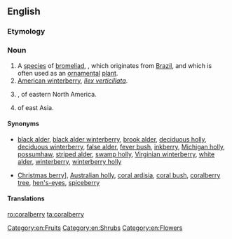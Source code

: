 ==English==
{{wikipedia}}
{{wikispecies|Symphoricarpos orbiculatus}}

===Etymology===
{{compound|coral|berry}}

===Noun===
{{en-noun|~|coralberries}}

# A [[species]] of [[bromeliad]], {{taxlink|Aechme fulgens|species}}, which originates from [[Brazil]], and which is often used as an [[ornamental]] [[plant]].
# [[American winterberry]], ''[[Ilex verticillata]]''.
# {{taxlink|Symphoricarpos orbiculatus|species}}, of eastern North America.
# {{taxlink|Ardisia crenata|species}} of east Asia.

====Synonyms====
* {{sense|American winterberry}} <!--from the Wikipedia article:-->[[black alder]], [[black alder winterberry]], [[brook alder]], [[deciduous holly]], [[deciduous winterberry]], [[false alder]], [[fever bush]], [[inkberry]], [[Michigan holly]], [[possumhaw]], [[striped alder]], [[swamp holly]], [[Virginian winterberry]], [[white alder]], [[winterberry]], [[winterberry holly]]
* {{sense|Ardisia crenata}}  [[Christmas berry]]], [[Australian holly]], [[coral ardisia]], [[coral bush]], [[coralberry tree]], [[hen's-eyes]], [[spiceberry]]

====Translations====
{{trans-top|''Aechmea fulgens''}}
{{trans-mid}}
{{trans-bottom}}
{{trans-see|American winterberry}}
{{trans-see|Ardisia crenata|spiceberry}}

[[Category:en:Fruits]]
[[Category:en:Shrubs]]
[[Category:en:Flowers]]

[[ro:coralberry]]
[[ta:coralberry]]